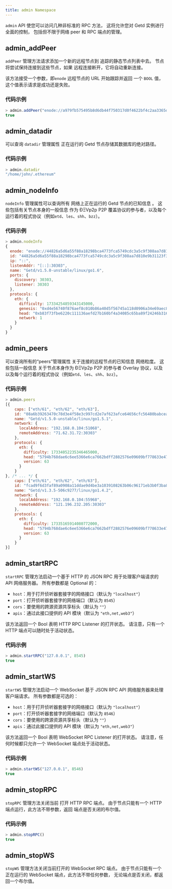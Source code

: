```yaml
---
title: admin Namespace
---
```


`admin` API 使您可以访问几种非标准的 RPC 方法，
这将允许您对 Getd 实例进行全面的控制，
包括但不限于网络 peer 和 RPC 端点的管理。

## admin_addPeer

`addPeer` 管理方法请求添加一个新的远程节点到
追踪的静态节点列表中去。 节点将尝试保持连接到这些节点，如果
远程连接断开，它将自动重新连接。

该方法接受一个参数，即`enode`
远程节点的 URL 开始跟踪并返回
一个 `BOOL` 值，这个值表示请求是成功还是失败。

### 代码示例

```javascript
> admin.addPeer("enode://a979fb575495b8d6db44f750317d0f4622bf4c2aa3365d6af7c284339968eef29b69ad0dce72a4d8db5ebb4968de0e3bec910127f134779fbcb0cb6d3331163c@52.16.188.185:30303")
true
```

## admin_datadir

可以查询 `datadir` 管理属性
正在运行的 Getd 节点存储其数据库的绝对路径。

### 代码示例

```javascript
> admin.datadir
"/home/john/.ethereum"
```

## admin_nodeInfo

`nodeInfo` 管理属性可以查询所有
网络上正在运行的 Getd 节点的已知信息
。 这些包括有关节点本身的一般信息
作为 ÐΞVp2p P2P 覆盖协议的参与者，以及每个运行着的程式协议（例如`etd`、`les`、`shh`、`bzz`）。

### 代码示例

```javascript
> admin.nodeInfo
{
  enode: "enode://44826a5d6a55f88a18298bca4773fca5749cdc3a5c9f308aa7d810e9b31123f3e7c5fba0b1d70aac5308426f47df2a128a6747040a3815cc7dd7167d03be320d@[::]:30303",
  id: "44826a5d6a55f88a18298bca4773fca5749cdc3a5c9f308aa7d810e9b31123f3e7c5fba0b1d70aac5308426f47df2a128a6747040a3815cc7dd7167d03be320d",
  ip: "::",
  listenAddr: "[::]:30303",
  name: "Getd/v1.5.0-unstable/linux/go1.6",
  ports: {
    discovery: 30303,
    listener: 30303
  },
  protocols: {
    eth: {
      difficulty: 17334254859343145000,
      genesis: "0xd4e56740f876aef8c010b86a40d5f56745a118d0906a34e69aec8c0db1cb8fa3",
      head: "0xb83f73fbe6220c111136aefd27b160bf4a34085c65ba89f24246b3162257c36a",
      network: 1
    }
  }
}
```

## admin_peers

可以查询所有的“peers”管理属性
关于连接的远程节点的已知信息
网络粒度。 这些包括一般信息
关于节点本身作为 ÐΞVp2p P2P 的参与者
Overlay 协议，以及以及每个运行着的程式协议（例如`etd`、`les`、`shh`、`bzz`）。

### 代码示例

```javascript
> admin.peers
[{
    caps: ["eth/61", "eth/62", "eth/63"],
    id: "08a6b39263470c78d3e4f58e3c997cd2e7af623afce64656cfc56480babcea7a9138f3d09d7b9879344c2d2e457679e3655d4b56eaff5fd4fd7f147bdb045124",
    name: "Getd/v1.5.0-unstable/linux/go1.5.1",
    network: {
      localAddress: "192.168.0.104:51068",
      remoteAddress: "71.62.31.72:30303"
    },
    protocols: {
      eth: {
        difficulty: 17334052235346465000,
        head: "5794b768dae6c6ee5366e6ca7662bdff2882576e09609bf778633e470e0e7852",
        version: 63
      }
    }
}, /* ... */ {
    caps: ["eth/61", "eth/62", "eth/63"],
    id: "fcad9f6d3faf89a0908a11ddae9d4be3a1039108263b06c96171eb3b0f3ba85a7095a03bb65198c35a04829032d198759edfca9b63a8b69dc47a205d94fce7cc",
    name: "Getd/v1.3.5-506c9277/linux/go1.4.2",
    network: {
      localAddress: "192.168.0.104:55968",
      remoteAddress: "121.196.232.205:30303"
    },
    protocols: {
      eth: {
        difficulty: 17335165914080772000,
        head: "5794b768dae6c6ee5366e6ca7662bdff2882576e09609bf778633e470e0e7852",
        version: 63
      }
    }
}]
```

## admin_startRPC

`startRPC` 管理方法启动一个基于 HTTP 的 JSON RPC
用于处理客户端请求的 API 网络服务器。 所有参数都是
Optional 的：

- `host`：用于打开侦听器套接字的网络接口（默认为 `"localhost"`）
- `port`：打开侦听器套接字的网络端口（默认为 `8545`）
- `cors`：要使用的跨源资源共享标头（默认为 `""`）
- `apis`：通过此接口提供的 API 模块（默认为 `"eth,net,web3"`）

该方法返回一个 Bool 表明 HTTP RPC Listener 的打开状态。 请注意，只有一个 HTTP
端点可以随时处于活动状态。

### 代码示例

```javascript
> admin.startRPC("127.0.0.1", 8545)
true
```

## admin_startWS

`startWS` 管理方法启动一个 WebSocket
基于 JSON RPC API 网络服务器来处理客户端请求。
所有参数都是可选的：

- `host`：用于打开侦听器套接字的网络接口（默认为 `"localhost"`）
- `port`：打开侦听器套接字的网络端口（默认为 `8546`）
- `cors`：要使用的跨源资源共享标头（默认为 `""`）
- `apis`：通过此接口提供的 API 模块（默认为 `"eth,net,web3"`）

该方法返回一个 Bool 表明 WebSocket RPC Listener 的打开状态。 请注意，任何时候都只允许一个 WebSocket 端点处于活动状态。

### 代码示例

```javascript
> admin.startWS("127.0.0.1", 8546)
true
```

## admin_stopRPC

`stopRPC` 管理方法关闭当前
打开 HTTP RPC 端点。 由于节点只能有一个
HTTP 端点运行，此方法不带参数，返回
端点是否关闭的布尔值。

### 代码示例

```javascript
> admin.stopRPC()
true
```

## admin_stopWS

`stopWS` 管理方法关闭当前打开的
WebSocket RPC 端点。 由于节点只能有一个
正在运行的 WebSocket 端点，此方法不带任何参数，
无论端点是否关闭，都返回一个布尔值。

